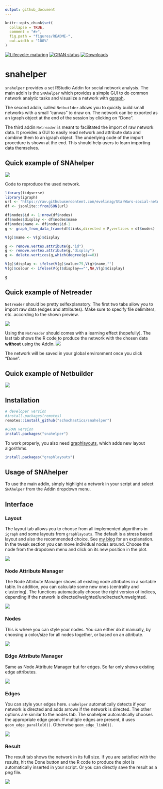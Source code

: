 ```yaml
---
output: github_document
---
```


<!-- README.md is generated from README.Rmd. Please edit that file -->

```r
knitr::opts_chunk$set(
  collapse = TRUE,
  comment = "#>",
  fig.path = "figures/README-",
  out.width = "100%"
)
```
[![Lifecycle: maturing](https://img.shields.io/badge/lifecycle-maturing-blue.svg)](https://www.tidyverse.org/lifecycle/#maturing)
[![CRAN status](https://www.r-pkg.org/badges/version/snahelper)](https://cran.r-project.org/package=snahelper)
[![Downloads](https://cranlogs.r-pkg.org/badges/snahelper)](https://CRAN.R-project.org/package=snahelper)

# snahelper

`snahelper` provides a set RStudio Addin for social network analysis. 
The main addin is the `SNAhelper` which provides a simple GUI to do common network analytic tasks
and visualize a network with [ggraph](https://ggraph.data-imaginist.com/).

The second addin, called `Netbuilder` allows you to quickly build small networks with a small 
"canvas" to draw on. The network can be exported as an igraph object at the end of the session by clicking on "Done".

The third addin `Netreader` is meant to facilitated the import of raw network data. It provides a GUI to easily
read network and attribute data and combine them to an igraph object. The underlying code of the import procedure
is shown at the end. This should help users to learn importing data themselves.  

## Quick example of SNAhelper

![](figures/snahelper.gif)

Code to reproduce the used network.
```r
library(tidyverse)
library(igraph)
url <- "https://raw.githubusercontent.com/evelinag/StarWars-social-network/master/networks/starwars-full-interactions-allCharacters.json"
df <- jsonlite::fromJSON(url)

df$nodes$id <- 1:nrow(df$nodes)
df$nodes$display <- df$nodes$name
df$nodes$name <- df$nodes$id-1
g <- graph_from_data_frame(df$links,directed = F,vertices = df$nodes)

V(g)$name <- V(g)$display

g <- remove.vertex.attribute(g,"id")
g <- remove.vertex.attribute(g,"display")
g <- delete.vertices(g,which(degree(g)==0))

V(g)$display <- ifelse(V(g)$value>75,V(g)$name,"")
V(g)$colour <- ifelse(V(g)$display=="",NA,V(g)$display)

g

```

## Quick example of Netreader

`Netreader` should be pretty selfexplanatory. The first two tabs allow you to import
raw data (edges and attributes). Make sure to specify file delimiters, etc. according to the shown preview.


![](figures/Netreader1.png)

Using the `Netreader` should comes with a learning effect (hopefully). The last tab shows the R code
to produce the network with the chosen data **without** using the Addin. 
![](figures/Netreader2.png)

The network will be saved in your global environment once you click "Done".

## Quick example of Netbuilder

![](figures/Netbuilder.gif)

## Installation

``` r
# developer version
#install.packages(remotes)
remotes::install_github("schochastics/snahelper")

#CRAN version
install.packages("snahelper")
```



To work properly, you also need [graphlayouts](https://github.com/schochastics/graphlayouts), which adds new
layout algorithms.
```r
install.packages("graphlayouts")
```

## Usage of SNAhelper

To use the main addin, simply highlight a network in your script and select 
`SNAhelper` from the Addin dropdown menu.

## Interface

### Layout

The layout tab allows you to choose from all implemented algorithms in `igraph` and
some layouts from `graphlayouts`. The default is a stress based layout and also the recommended choice.
See [my blog](http://blog.schochastics.net/post/stress-based-graph-layouts/) for an
explanation. In the tweak section you can move individual nodes around. Choose the node from
the dropdown menu and click on its new position in the plot.

![](figures/layout.png)

### Node Attribute Manager

The Node Attribute Manager shows all existing node attributes in a sortable table.
In addition, you can calculate some new ones (centrality and clustering). 
The functions automatically choose the right version of indices, depending if
the network is directed/weighted/undirected/unweighted.

![](figures/NattributeMan.png)

### Nodes

This is where you can style your nodes. You can either do it manually, by choosing a
color/size for all nodes together, or based on an attribute.

![](figures/nodes.png)

### Edge Attribute Manager

Same as Node Attribute Manager but for edges. So far only shows existing edge attributes.

![](figures/EattributeMan.png)

### Edges

You can style your edges here. `snahelper` automatically detects if your network
is directed and adds arrows if the network is directed. The other options are similar to the nodes tab.
The snahelper automatically chooses the appropriate edge geom. If multiple edges are present, it uses
`geom_edge_parallel0()`. Otherwise `geom_edge_link0()`.

![](figures/edges.png)

### Result

The result tab shows the network in its full size. If you are satisfied with the results, hit
the Done button and the R code to produce the plot is automatically inserted in your script.
Or you can directly save the result as a png file.

![](figures/result.png)
